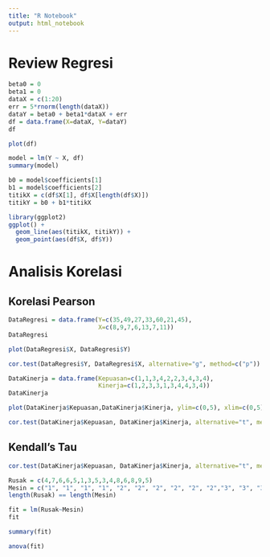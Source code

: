 ```yaml
---
title: "R Notebook"
output: html_notebook
---
```


# Review Regresi
```r
beta0 = 0
beta1 = 0
dataX = c(1:20)
err = 5*rnorm(length(dataX))
dataY = beta0 + beta1*dataX + err
df = data.frame(X=dataX, Y=dataY)
df
```

```r
plot(df)
```
```r
model = lm(Y ~ X, df)
summary(model)
```
```r
b0 = model$coefficients[1]
b1 = model$coefficients[2]
titikX = c(df$X[1], df$X[length(df$X)])
titikY = b0 + b1*titikX

library(ggplot2)
ggplot() + 
  geom_line(aes(titikX, titikY)) +  
  geom_point(aes(df$X, df$Y))
```

# Analisis Korelasi

## Korelasi Pearson
```r
DataRegresi = data.frame(Y=c(35,49,27,33,60,21,45),
                         X=c(8,9,7,6,13,7,11))
DataRegresi
```
```r
plot(DataRegresi$X, DataRegresi$Y)
```

```r
cor.test(DataRegresi$Y, DataRegresi$X, alternative="g", method=c("p"))
```
```r
DataKinerja = data.frame(Kepuasan=c(1,1,3,4,2,2,3,4,3,4),
                         Kinerja=c(1,2,3,3,1,3,4,4,3,4))
DataKinerja
```
```r
plot(DataKinerja$Kepuasan,DataKinerja$Kinerja, ylim=c(0,5), xlim=c(0,5), main="Plot antara Kepuasan dan Kinerja")
```
```r
cor.test(DataKinerja$Kepuasan, DataKinerja$Kinerja, alternative="t", method=c("s"),exact=FALSE)
```



## Kendall's Tau
```r
cor.test(DataKinerja$Kepuasan, DataKinerja$Kinerja, alternative="t", method=c("k"),exact=FALSE)
```

```r
Rusak = c(4,7,6,6,5,1,3,5,3,4,8,6,8,9,5)
Mesin = c("1", "1", "1", "1", "2", "2", "2", "2", "2", "2","3", "3", "3", "3", "3")
length(Rusak) == length(Mesin)

```
```r
fit = lm(Rusak~Mesin)
fit
```
```r
summary(fit)
```

```r
anova(fit)
```





